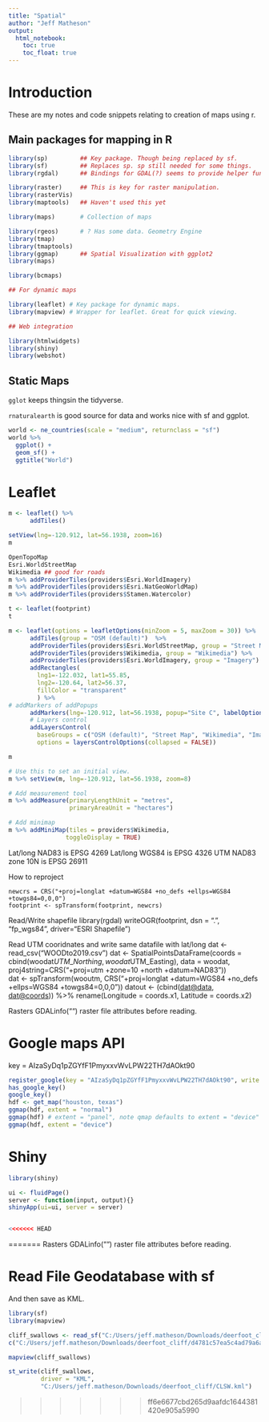 ```yaml
---
title: "Spatial"
author: "Jeff Matheson"
output: 
  html_notebook:
    toc: true
    toc_float: true
---
```


# Introduction

These are my notes and code snippets relating to creation of maps using r.

## Main packages for mapping in R
```r
library(sp)         ## Key package. Though being replaced by sf.
library(sf)         ## Replaces sp. sp still needed for some things.
library(rgdal)      ## Bindings for GDAL(?) seems to provide helper functions

library(raster)     ## This is key for raster manipulation.
library(rasterVis)
library(maptools)   ## Haven't used this yet

library(maps)       # Collection of maps

library(rgeos)      # ? Has some data. Geometry Engine
library(tmap)
library(tmaptools)
library(ggmap)      ## Spatial Visualization with ggplot2
library(maps)

library(bcmaps)
```

```r
## For dynamic maps

library(leaflet) # Key package for dynamic maps. 
library(mapview) # Wrapper for leaflet. Great for quick viewing.

## Web integration

library(htmlwidgets) 
library(shiny) 
library(webshot)
```
## Static Maps

`gglot` keeps thingsin the tidyverse.

`rnaturalearth` is good source for data and works nice with sf and ggplot.

```r
world <- ne_countries(scale = "medium", returnclass = "sf")
world %>% 
  ggplot() +
  geom_sf() +
  ggtitle("World")

```


# Leaflet
```r
m <- leaflet() %>% 
      addTiles() 

setView(lng=-120.912, lat=56.1938, zoom=16)
m

OpenTopoMap  
Esri.WorldStreetMap  
Wikimedia ## good for roads  
m %>% addProviderTiles(providers$Esri.WorldImagery)  
m %>% addProviderTiles(providers$Esri.NatGeoWorldMap)  
m %>% addProviderTiles(providers$Stamen.Watercolor)  

t <- leaflet(footprint)
t

m <- leaflet(options = leafletOptions(minZoom = 5, maxZoom = 30)) %>% 
      addTiles(group = "OSM (default)")  %>%   
      addProviderTiles(providers$Esri.WorldStreetMap, group = "Street Map") %>%    
      addProviderTiles(providers$Wikimedia, group = "Wikimedia") %>%
      addProviderTiles(providers$Esri.WorldImagery, group = "Imagery") %>%
      addRectangles(
        lng1=-122.032, lat1=55.85,
        lng2=-120.64, lat2=56.37,
        fillColor = "transparent"
        ) %>%
# addMarkers of addPopups  
      addMarkers(lng=-120.912, lat=56.1938, popup="Site C", labelOptions(sticky=FALSE)) %>%
      # Layers control
      addLayersControl(
        baseGroups = c("OSM (default)", "Street Map", "Wikimedia", "Imagery"),
        options = layersControlOptions(collapsed = FALSE))

m

# Use this to set an initial view. 
m %>% setView(m, lng=-120.912, lat=56.1938, zoom=8)

# Add measurement tool
m %>% addMeasure(primaryLengthUnit = "metres",
                 primaryAreaUnit = "hectares")

# Add minimap
m %>% addMiniMap(tiles = providers$Wikimedia,
                toggleDisplay = TRUE)
```




Lat/long NAD83 is EPSG 4269 Lat/long WGS84 is EPSG 4326 UTM NAD83 zone 10N is EPSG 26911

How to reproject

    newcrs = CRS("+proj=longlat +datum=WGS84 +no_defs +ellps=WGS84 +towgs84=0,0,0")
    footprint <- spTransform(footprint, newcrs)

Read/Write shapefile library(rgdal) writeOGR(footprint, dsn = ".", "fp\_wgs84", driver="ESRI Shapefile")

Read UTM cooridnates and write same datafile with lat/long dat \<- read\_csv("WOODto2019.csv") dat \<- SpatialPointsDataFrame(coords = cbind(woodat$UTM\_Northing, woodat$UTM\_Easting), data = woodat, proj4string=CRS("+proj=utm +zone=10 +north +datum=NAD83"))  
dat \<- spTransform(wooutm, CRS("+proj=longlat +datum=WGS84 +no\_defs +ellps=WGS84 +towgs84=0,0,0")) datout \<- (cbind([dat\@data](mailto:dat@data), [dat\@coords](mailto:dat@coords))) %\>% rename(Longitude = coords.x1, Latitude = coords.x2)

Rasters GDALinfo("") raster file attributes before reading.


# Google maps API 
key = AIzaSyDq1pZGYfF1PmyxxvWvLPW22TH7dAOkt90

```r
register_google(key = "AIzaSyDq1pZGYfF1PmyxxvWvLPW22TH7dAOkt90", write = TRUE)
has_google_key()
google_key()
hdf <- get_map("houston, texas")
ggmap(hdf, extent = "normal")
ggmap(hdf) # extent = "panel", note qmap defaults to extent = "device"
ggmap(hdf, extent = "device")

```
# Shiny

```r
library(shiny)

ui <- fluidPage()
server <- function(input, output){}
shinyApp(ui=ui, server = server)


<<<<<<< HEAD
```
=======
Rasters
GDALinfo("") raster file attributes before reading.  


# Read File Geodatabase with sf
And then save as KML.  
```r

library(sf)
library(mapview)

cliff_swallows <- read_sf("C:/Users/jeff.matheson/Downloads/deerfoot_cliff/d4781c57ea5c4ad79a6a7717e3c8f9f5.gdb")
c("C:/Users/jeff.matheson/Downloads/deerfoot_cliff/d4781c57ea5c4ad79a6a7717e3c8f9f5.gdb")

mapview(cliff_swallows)

st_write(cliff_swallows, 
         driver = "KML", 
         "C:/Users/jeff.matheson/Downloads/deerfoot_cliff/CLSW.kml")


```

>>>>>>> ff6e6677cbd265d9aafdc1644381420e905a5990
